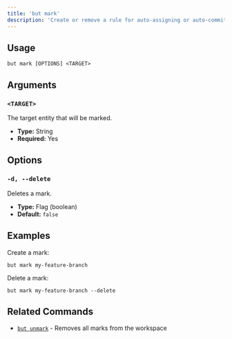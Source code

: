 ```yaml
---
title: 'but mark'
description: 'Create or remove a rule for auto-assigning or auto-committing'
---
```


## Usage

```
but mark [OPTIONS] <TARGET>
```

## Arguments

### `<TARGET>`

The target entity that will be marked.

- **Type:** String
- **Required:** Yes

## Options

### `-d, --delete`

Deletes a mark.

- **Type:** Flag (boolean)
- **Default:** `false`

## Examples

Create a mark:

```
but mark my-feature-branch
```

Delete a mark:

```
but mark my-feature-branch --delete
```

## Related Commands

- [`but unmark`](but-unmark) - Removes all marks from the workspace
